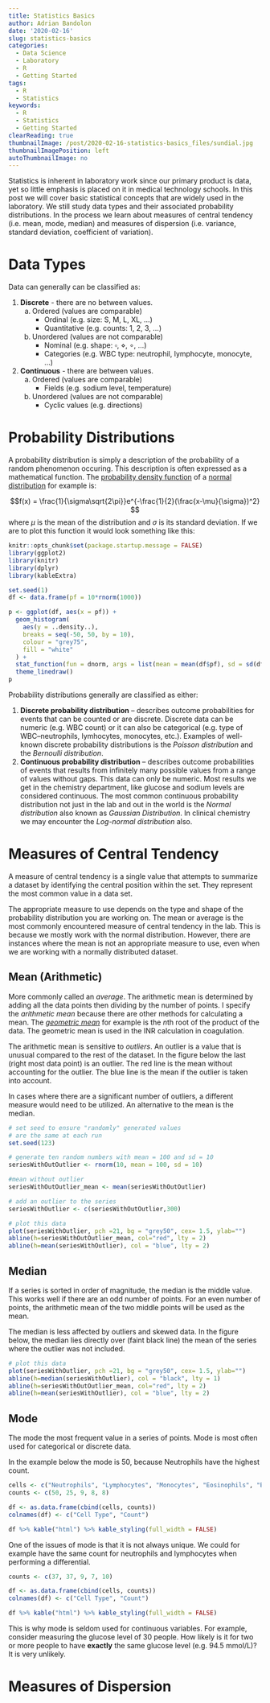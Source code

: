 ```yaml
---
title: Statistics Basics
author: Adrian Bandolon
date: '2020-02-16'
slug: statistics-basics
categories:
  - Data Science
  - Laboratory
  - R
  - Getting Started
tags:
  - R
  - Statistics
keywords:
  - R
  - Statistics
  - Getting Started
clearReading: true
thumbnailImage: /post/2020-02-16-statistics-basics_files/sundial.jpg
thumbnailImagePosition: left
autoThumbnailImage: no
---
```


Statistics is inherent in laboratory work since our primary product is data, yet so little emphasis is placed on it in medical technology schools. In this post we will cover basic statistical concepts that are widely used in the laboratory. We still study data types and their associated probability distributions. In the process we learn about measures of central tendency (i.e. mean, mode, median) and measures of dispersion (i.e. variance, standard deviation, coefficient of variation).

# Data Types

Data can generally can be classified as:
  
  1. **Discrete** - there are no between values.
      a. Ordered (values are comparable)
          - Ordinal (e.g. size: S, M, L, XL, ...)
          - Quantitative (e.g. counts: 1, 2, 3, ...)
      b. Unordered (values are not comparable)
          - Nominal (e.g. shape: $\square$, $\diamond$, $\circ$, ...)
          - Categories (e.g. WBC type: neutrophil, lymphocyte, monocyte, ...)
  2. **Continuous** - there are between values.
       a. Ordered (values are comparable)
          - Fields (e.g. sodium level, temperature)
       b. Unordered (values are not comparable)
          - Cyclic values (e.g. directions)
          
# Probability Distributions

A probability distribution is simply a description of the probability of a random phenomenon occuring. This description is often expressed as a mathematical function. The [probability density function](https://en.wikipedia.org/wiki/Probability_density_function) of a [normal distribution](https://en.wikipedia.org/wiki/Normal_distribution) for example is:

$$f(x) = \frac{1}{\sigma\sqrt{2\pi}}e^{-\frac{1}{2}(\frac{x-\mu}{\sigma})^2} $$
where $\mu$ is the mean of the distribution and $\sigma$ is its standard deviation. If we are to plot this function it would look something like this:

```r
knitr::opts_chunk$set(package.startup.message = FALSE)
library(ggplot2)
library(knitr)
library(dplyr)
library(kableExtra)
```

```r
set.seed(1)
df <- data.frame(pf = 10*rnorm(1000))

p <- ggplot(df, aes(x = pf)) +
  geom_histogram(
    aes(y = ..density..),
    breaks = seq(-50, 50, by = 10),
    colour = "grey75",
    fill = "white"
  ) +
  stat_function(fun = dnorm, args = list(mean = mean(df$pf), sd = sd(df$pf))) +
  theme_linedraw()
p
```

Probability distributions generally are classified as either:

1. **Discrete probability distribution** -- describes outcome probabilities for events that can be counted or are discrete. Discrete data can be numeric (e.g. WBC count) or it can also be categorical (e.g. type of WBC--neutrophils, lymhocytes, monocytes, etc.). Examples of well-known discrete probability distributions is the *Poisson distribution* and the *Bernoulli distribution*.
2. **Continuous probability distribution** -- describes outcome probabilities of events that results from infinitely many possible values from a range of values without gaps.  This data can only be numeric. Most results we get in the chemistry department, like glucose and sodium levels are considered continuous. The most common continuous probability distribution not just in the lab and out in the world is the *Normal distribution* also known as *Gaussian Distribution*. In clinical chemistry we may encounter the *Log-normal distribution* also.

# Measures of Central Tendency

A measure of central tendency is a single value that attempts to summarize a dataset by identifying the central position within the set. They represent the most common value in a data set. 

The appropriate measure to use depends on the type and shape of the probability distribution you are working on. The mean or average is the most commonly encountered measure of central tendency in the lab. This is because we mostly work with the normal distribution. However, there are instances where the mean is not an appropriate measure to use, even when we are working with a normally distributed dataset.

## Mean (Arithmetic)
More commonly called an *average*. The arithmetic mean is determined by adding all the data points then dividing by the number of points. I specify the *arithmetic mean* because there are other methods for calculating a mean. The [*geometric mean*](https://en.wikipedia.org/wiki/Geometric_mean) for example is the *n*th root of the product of the data. The geometric mean is used in the INR calculation in coagulation.

The arithmetic mean is sensitive to *outliers*. An outlier is a value that is unusual compared to the rest of the dataset. In the figure below the last (right most data point) is an outlier. The red line is the mean without accounting for the outlier. The blue line is the mean if the outlier is taken into account. 

In cases where there are a significant number of outliers, a different measure would need to be utilized. An alternative to the mean is the median.

```r
# set seed to ensure "randomly" generated values
# are the same at each run
set.seed(123)

# generate ten random numbers with mean = 100 and sd = 10
seriesWithOutOutlier <- rnorm(10, mean = 100, sd = 10)

#mean without outlier
seriesWithOutOutlier_mean <- mean(seriesWithOutOutlier) 

# add an outlier to the series
seriesWithOutlier <- c(seriesWithOutOutlier,300)
```
```r
# plot this data
plot(seriesWithOutlier, pch =21, bg = "grey50", cex= 1.5, ylab="")
abline(h=seriesWithOutOutlier_mean, col="red", lty = 2)
abline(h=mean(seriesWithOutlier), col = "blue", lty = 2)
```

## Median

If a series is sorted in order of magnitude, the median is the middle value. This works well if there are an  odd number of points. For an even number of points, the arithmetic mean of the two middle points will be used as the mean.

The median is less affected by outliers and skewed data. In the figure below, the median lies directly over (faint black line) the mean of the series where the outlier was not included.

```r
# plot this data
plot(seriesWithOutlier, pch =21, bg = "grey50", cex= 1.5, ylab="")
abline(h=median(seriesWithOutlier), col = "black", lty = 1)
abline(h=seriesWithOutOutlier_mean, col="red", lty = 2)
abline(h=mean(seriesWithOutlier), col = "blue", lty = 2)
```

## Mode 

The mode the most frequent value in a series of points. Mode is most often used for categorical or discrete data. 

In the example below the mode is 50, because Neutrophils have the highest count.

```r
cells <- c("Neutrophils", "Lymphocytes", "Monocytes", "Eosinophils", "Basophils")
counts <- c(50, 25, 9, 8, 8)

df <- as.data.frame(cbind(cells, counts))
colnames(df) <- c("Cell Type", "Count")

df %>% kable("html") %>% kable_styling(full_width = FALSE)
```

One of the issues of mode is that it is not always unique. We could for example have the same count for neutrophils and lymphocytes when performing a differential. 

```r
counts <- c(37, 37, 9, 7, 10)

df <- as.data.frame(cbind(cells, counts))
colnames(df) <- c("Cell Type", "Count")

df %>% kable("html") %>% kable_styling(full_width = FALSE)
```

This is why mode is seldom used for continuous variables. For example, consider measuring the glucose level of 30 people. How likely is it for two or more people to have **exactly** the same glucose level (e.g. 94.5 mmol/L)? It is very unlikely.

# Measures of Dispersion


